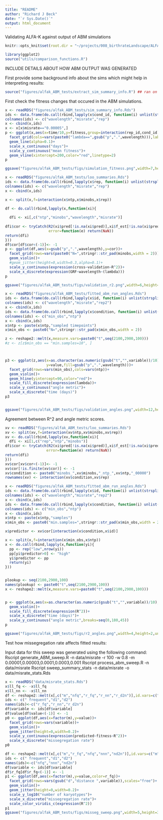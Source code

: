 ```yaml
---
title: "README"
author: "Richard J Beck"
date: "`r Sys.Date()`"
output: html_document
---
```


Validating ALFA-K against output of ABM simulations  

```r
knitr::opts_knit$set(root.dir = "~/projects/008_birthrateLandscape/ALFA-K/")
```

```r
library(ggplot2)
source("utils/comparison_functions.R")
```

INCLUDE DETAILS ABOUT HOW ABM OUTPUT WAS GENERATED

First provide some background info about the sims which might help in interpreting results:

```r
source("figures/alfak_ABM_tests/extract_sim_summary_info.R") ## ran on workstation
```

First check the fitness changes that occured in the ABM simulations. 
```r
x <- readRDS("figures/alfak_ABM_tests/sim_summary_info.Rds")
ids <- data.frame(do.call(rbind,lapply(x$cond_id, function(i) unlist(strsplit(i,split="_"))[c(4,6,8)])))
colnames(ids) <- c("wavelength","misrate","rep")
x <- cbind(x,ids)
x <- x[x$misrate=="0.00005",]
p <- ggplot(x,aes(x=time/10,y=fitness,group=interaction(rep_id,cond_id)))+
  facet_grid(cols=vars(paste0("lambda==",gsub("p",".",wavelength))),labeller = label_parsed)+
  geom_line(alpha=0.1)+
  scale_x_continuous("days")+
  scale_y_continuous("mean fitness")+
  geom_vline(xintercept=200,color="red",linetype=2)
p

ggsave("figures/alfak_ABM_tests/figs/simulation_fitness.png",width=7,height=2,units="in")

```

```r
x <- readRDS("figures/alfak_ABM_tests/loo_summaries.Rds")
ids <- data.frame(do.call(rbind,lapply(x$rep, function(i) unlist(strsplit(i,split="_"))[c(4,6,8)])))
colnames(ids) <- c("wavelength","misrate","rep")
x <- cbind(x,ids)

x <- split(x,f=interaction(x$ntp,x$minobs,x$rep))

df <- do.call(rbind,lapply(x,function(xi){
  
  dfi <- xi[,c("ntp","minobs","wavelength","misrate")]
  
dfi$cor <- tryCatch(R2(xi$pred[!is.na(xi$pred)],xi$f_est[!is.na(xi$pred)]),
                    error=function(e) return(NaN))
return(dfi)
}))
df$cor[df$cor<(-1)]<- -1
p <- ggplot(df,aes(x=gsub("p",".",wavelength),y=cor))+
  facet_grid(rows=vars(paste0("N=",stringr::str_pad(minobs,width = 2))),cols=vars(paste0(ntp," sampled timepoints")))+
  geom_violin()+
  #geom_jitter(height=0,width=0.3,alpha=0.1)+
  scale_y_continuous(expression(cross~validation~R^2))+
  scale_x_discrete(expression(GRF~wavelength~(lambda)))
p

ggsave("figures/alfak_ABM_tests/figs/validation_r2.png",width=6,height=4,units="in")

```


```r

x <- readRDS("figures/alfak_ABM_tests/fitted_abm_run_angles.Rds")
ids <- data.frame(do.call(rbind,lapply(x$id, function(i) unlist(strsplit(i,split="_"))[c(4,6,8)])))
colnames(ids) <- c("wavelength","misrate","rep2")
x <- cbind(x,ids)
ids <- data.frame(do.call(rbind,lapply(x$condition, function(i) unlist(strsplit(i,split="_"))[c(2,4)])))
colnames(ids) <- c("min_obs","ntp")
x <- cbind(x,ids)
x$ntp <- paste(x$ntp,"sampled timepoints")
x$min_obs <- paste0("N=",stringr::str_pad(x$min_obs,width = 2))

z <- reshape2::melt(x,measure.vars=paste0("t",seq(2100,2900,100)))
#z <- z[z$min_obs == "min.samples=10", ]



p3 <- ggplot(z,aes(x=as.character(as.numeric(gsub("t","",variable))/10),
                   y=value,fill=gsub("p",".",wavelength)))+
  facet_grid(rows=vars(min_obs),cols=vars(ntp))+
  geom_violin()+
  geom_hline(yintercept=90,color="red")+
  scale_fill_discrete(expression(lambda))+
  scale_y_continuous("angle metric")+
  scale_x_discrete("time (days)")
p3


ggsave("figures/alfak_ABM_tests/figs/validation_angles.png",width=12,height=4.5,units="in")
```
Agreement between R^2 and angle metric scores.
```r
xv <- readRDS("figures/alfak_ABM_tests/loo_summaries.Rds")
xv <- split(xv,f=interaction(xv$ntp,xv$minobs,xv$rep))
xv <- do.call(rbind,lapply(xv,function(xi){
  dfi <- xi[1,c("rep","ntp","minobs")]
dfi$cor <- tryCatch(R2(xi$pred[!is.na(xi$pred)],xi$f_est[!is.na(xi$pred)]),
                   error=function(e) return(NaN))
return(dfi)
}))
xv$cor[xv$cor<(-1)]<- -1
xv$cor[!is.finite(xv$cor)] <- -1
xv$condition <- paste0("minobs_",xv$minobs,"_ntp_",xv$ntp,"_00000")
rownames(xv) <- interaction(xv$condition,xv$rep)

```

```r
x <- readRDS("figures/alfak_ABM_tests/fitted_abm_run_angles.Rds")
ids <- data.frame(do.call(rbind,lapply(x$id, function(i) unlist(strsplit(i,split="_"))[c(4,6,8)])))
colnames(ids) <- c("wavelength","misrate","rep2")
x <- cbind(x,ids)
ids <- data.frame(do.call(rbind,lapply(x$condition, function(i) unlist(strsplit(i,split="_"))[c(2,4)])))
colnames(ids) <- c("min_obs","ntp")
x <- cbind(x,ids)
x$ntp <- paste(x$ntp,"samples")
x$min_obs <- paste0("min.samples=",stringr::str_pad(x$min_obs,width = 2))

x$predictor <- xv$cor[interaction(x$condition,x$id)]

x <- split(x,f=interaction(x$min_obs,x$ntp))
x <- do.call(rbind,lapply(x,function(yi){
  pp <- rep("low",nrow(yi))
  pp[yi$predictor>0] <- "high"
  yi$predictor <- pp
  return(yi)
}))


plookup <- seq(2100,2900,100)
names(plookup) <- paste0("t",seq(2100,2900,100))
x <- reshape2::melt(x,measure.vars=paste0("t",seq(2100,2900,100)))


p <- ggplot(x,aes(x=as.character(as.numeric(gsub("t","",variable))/10),y=value,fill=predictor))+
  geom_violin()+
  scale_fill_discrete(expression(R^2))+
  scale_x_discrete("time (days)")+
  scale_y_continuous("angle metric",breaks=seq(0,180,45))
p

ggsave("figures/alfak_ABM_tests/figs/r2_angles.png",width=4,height=2,units="in")
```


Test how missegregation rate affects fitted results:

Input data for this sweep was generated using the following command:
Rscript generate_ABM_sweep.R -n data/misrate -r 100 -w 0.8 -m 0.00001,0.00003,0.0001,0.0003,0.001 
Rscript process_abm_sweep.R -n data/misrate 
Rscript sweep_summary_stats -n data/misrate -o data/misrate_stats.Rds

```r
x <- readRDS("data/misrate_stats.Rds")
x$ll_fq <- -x$ll_fq
x$ll_nn <- -x$ll_nn
df <- reshape2::melt(x[,c("m","nfq","r_fq","r_nn","r_d2n")],id.vars=c("m","nfq"))
ids <- c(" frequent","d1","d2")
names(ids)<-c("r_fq","r_nn","r_d2n")
df$variable <- ids[df$variable]
df$value[df$value<(-1)] <- -1
p0 <- ggplot(df,aes(x=factor(m),y=value))+
  facet_grid(rows=vars(variable))+
  geom_violin()+
  geom_jitter(height=0,width=0.2)+
  scale_y_continuous(expression(predicted~fitness~R^2))+
  scale_x_discrete("missegregation rate")
p0

df <- reshape2::melt(x[,c("m","r_fq","nfq","nnn","nd2n")],id.vars=c("m","r_fq"))
ids <- c(" frequent","d1","d2")
names(ids)<-c("nfq","nnn","nd2n")
df$variable <- ids[df$variable]
df$r_fq[df$r_fq<(-1)] <- -1
p1 <- ggplot(df,aes(x=factor(m),y=value,color=r_fq))+
  facet_grid(rows=vars(gsub("d","distance ",variable)),scales="free")+
  geom_violin()+
  geom_jitter(height=0,width=0.2)+
  scale_y_log10("number of karyotypes")+
  scale_x_discrete("missegregation rate")+
  scale_color_viridis_c(expression(R^2))
p1
ggsave("figures/alfak_ABM_tests/figs/misseg_sweep.png",width=5,height=3,units="in")
```

